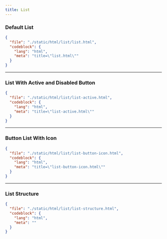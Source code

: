 ```yaml
---
title: List
---
```


### Default List

<ComponentPreview src="/list/list" />

```json doc-gen:file
{
  "file": "./static/html/list/list.html",
  "codeblock": {
    "lang": "html",
    "meta": "title=\"list.html\""
  }
}
```

---

### List With Active and Disabled Button

<ComponentPreview src="/list/list-active" />

```json doc-gen:file
{
  "file": "./static/html/list/list-active.html",
  "codeblock": {
    "lang": "html",
    "meta": "title=\"list-active.html\""
  }
}
```

---

### Button List With Icon

<ComponentPreview src="/list/list-button-icon" />

```json doc-gen:file
{
  "file": "./static/html/list/list-button-icon.html",
  "codeblock": {
    "lang": "html",
    "meta": "title=\"list-button-icon.html\""
  }
}
```

---

### List Structure

```json doc-gen:file
{
  "file": "./static/html/list/list-structure.html",
  "codeblock": {
    "lang": "html",
    "meta": ""
  }
}
```